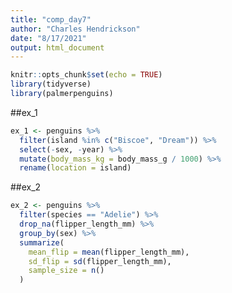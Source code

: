 ```yaml
---
title: "comp_day7"
author: "Charles Hendrickson"
date: "8/17/2021"
output: html_document
---
```


```r
knitr::opts_chunk$set(echo = TRUE)
library(tidyverse)
library(palmerpenguins)
```

##ex_1
```r
ex_1 <- penguins %>% 
  filter(island %in% c("Biscoe", "Dream")) %>% 
  select(-sex, -year) %>% 
  mutate(body_mass_kg = body_mass_g / 1000) %>%
  rename(location = island)
```
##ex_2
```r
ex_2 <- penguins %>%
  filter(species == "Adelie") %>%
  drop_na(flipper_length_mm) %>%
  group_by(sex) %>%
  summarize(
    mean_flip = mean(flipper_length_mm),
    sd_flip = sd(flipper_length_mm),
    sample_size = n()
  )
  
```



